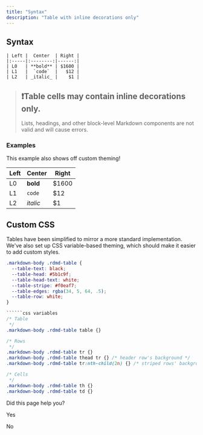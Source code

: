 ```yaml
---
title: "Syntax"
description: "Table with inline decorations only"
---
```

## Syntax

```
| Left |  Center  | Right |
|:-----|:--------:|------:|
| L0   | **bold** | $1600 |
| L1   |  `code`  |   $12 |
| L2   | _italic_ |    $1 |

```

> ## ❗️Table cells may contain inline decorations only.
> 
> Lists, headings, and other block-level Markdown components are not valid and will cause errors.

### Examples

This example also shows off custom theming!

| Left | Center | Right |
| --- | --- | --- |
| L0  | **bold** | $1600 |
| L1  | `code` | $12 |
| L2  | _italic_ | $1  |

## Custom CSS

Tables have been simplified to mirror a more standard implementation. We've also set up CSS variable-based theming, which should make it easier to add custom styles.

```css variables
.markdown-body .rdmd-table {
  --table-text: black;
  --table-head: #5b1c9f;
  --table-head-text: white;
  --table-stripe: #f0eaf7;
  --table-edges: rgba(34, 5, 64, .5);
  --table-row: white;
}

``````css variables
/* Table
 */
.markdown-body .rdmd-table table {}

/* Rows
 */
.markdown-body .rdmd-table tr {}
.markdown-body .rdmd-table thead tr {} /* header row's background */
.markdown-body .rdmd-table tr:nth-child(2n) {} /* striped rows' background */

/* Cells
 */
.markdown-body .rdmd-table th {}
.markdown-body .rdmd-table td {}

```

Did this page help you?

Yes

No